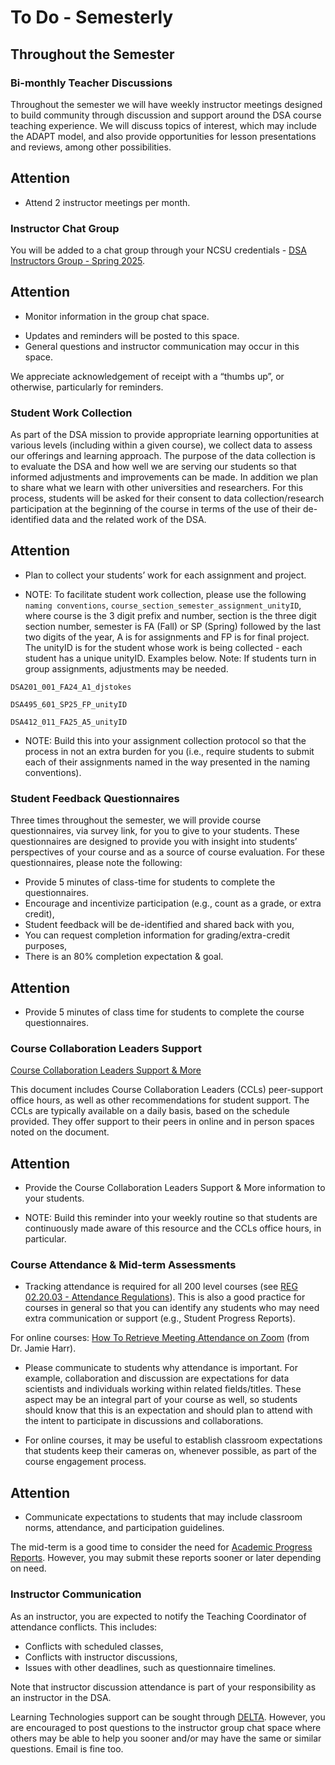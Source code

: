 # To Do - Semesterly

## Throughout the Semester

### Bi-monthly Teacher Discussions

Throughout the semester we will have weekly instructor meetings designed to build community through discussion and support around the DSA course teaching experience. We will discuss topics of interest, which may include the ADAPT model, and also provide opportunities for lesson presentations and reviews, among other possibilities. 

:::{.callout-note appearance="simple"}
## [Attention]{.NCSUred}
 - [Attend 2 instructor meetings per month.]{.NCSUred}
:::


### Instructor Chat Group

You will be added to a chat group through your NCSU credentials - [DSA Instructors Group - Spring 2025](https://chat.google.com/room/AAAAH9d_ZaQ?cls=7). 

:::{.callout-note appearance="simple"}
## [Attention]{.NCSUred}
 - [Monitor information in the group chat space.]{.NCSUred}
:::
 
 - Updates and reminders will be posted to this space.
 - General questions and instructor communication may occur in this space.

We appreciate acknowledgement of receipt with a "thumbs up", or otherwise, particularly for reminders.
 
### Student Work Collection

As part of the DSA mission to provide appropriate learning opportunities at various levels (including within a given course), we collect data to assess our offerings and learning approach. The purpose of the data collection is to evaluate the DSA and how well we are serving our students so that informed adjustments and improvements can be made. In addition we plan to share what we learn with other universities and researchers. For this process, students will be asked for their consent to data collection/research participation at the beginning of the course in terms of the use of their de-identified data and the related work of the DSA.

:::{.callout-note appearance="simple"}
## [Attention]{.NCSUred}
 - [Plan to collect your students' work for each assignment and project.]{.NCSUred}
:::

 - NOTE: To facilitate student work collection, please use the following `naming conventions`, `course_section_semester_assignment_unityID`, where course is the 3 digit prefix and number, section is the three digit section number, semester is FA (Fall) or SP (Spring) followed by the last two digits of the year, A is for assignments and FP is for final project. The unityID is for the student whose work is being collected - each student has a unique unityID. Examples below. Note: If students turn in group assignments, adjustments may be needed.
 
  `DSA201_001_FA24_A1_djstokes`
  
  `DSA495_601_SP25_FP_unityID`
  
  `DSA412_011_FA25_A5_unityID`

 - NOTE: Build this into your assignment collection protocol so that the process in not an extra burden for you (i.e., require students to submit each of their assignments named in the way presented in the naming conventions).
 
### Student Feedback Questionnaires

Three times throughout the semester, we will provide course questionnaires, via survey link, for you to give to your students. These questionnaires are designed to provide you with insight into students' perspectives of your course and as a source of course evaluation. For these questionnaires, please note the following:
 
 - Provide 5 minutes of class-time for students to complete the questionnaires.
 - Encourage and incentivize participation (e.g., count as a grade, or extra credit),
 - Student feedback will be de-identified and shared back with you,
 - You can request completion information for grading/extra-credit purposes,
 - There is an 80% completion expectation & goal.

:::{.callout-note appearance="simple"}
## [Attention]{.NCSUred}
 - [Provide 5 minutes of class time for students to complete the course questionnaires.]{.NCSUred}
:::

### Course Collaboration Leaders Support

[Course Collaboration Leaders Support & More](https://docs.google.com/document/d/1NcZ8ZncBXo6qcjaT3q-iSM9G4haufubMjYXbulVi_Zs/edit?usp=sharing)

This document includes Course Collaboration Leaders (CCLs) peer-support office hours, as well as other recommendations for student support. The CCLs are typically available on a daily basis, based on the schedule provided. They offer support to their peers in online and in person spaces noted on the document. 
 
:::{.callout-note appearance="simple"}
## [Attention]{.NCSUred}
 - [Provide the Course Collaboration Leaders Support & More information to your students.]{.NCSUred}
:::
 
 - NOTE: Build this reminder into your weekly routine so that students are continuously made aware of this resource and the CCLs office hours, in particular.
 
### Course Attendance & Mid-term Assessments

- Tracking attendance is required for all 200 level courses (see [REG 02.20.03 - Attendance Regulations](https://policies.ncsu.edu/regulation/reg-02-20-03-attendance-regulations/)). This is also a good practice for courses in general so that you can identify any students who may need extra communication or support (e.g., Student Progress Reports). 

For online courses: [How To Retrieve Meeting Attendance on Zoom](https://drive.google.com/file/d/19vuYwyGcMrrBjQVzWbaDph1aHUR7u2bu/view?usp=drive_link) (from Dr. Jamie Harr).
 
 - Please communicate to students why attendance is important. For example, collaboration and discussion are expectations for data scientists and individuals working within related fields/titles. These aspect may be an integral part of your course as well, so students should know that this is an expectation and should plan to attend with the intent to participate in discussions and collaborations.
 
 - For online courses, it may be useful to establish classroom expectations that students keep their cameras on, whenever possible, as part of the course engagement process.

:::{.callout-note appearance="simple"}
## [Attention]{.NCSUred}
 - [Communicate expectations to students that may include classroom norms, attendance, and participation guidelines.]{.NCSUred}
:::

The mid-term is a good time to consider the need for [Academic Progress Reports](https://dasa.ncsu.edu/faculty-resources/academic-progress-reporting/). However, you may submit these reports sooner or later depending on need.

### Instructor Communication

 As an instructor, you are expected to notify the Teaching Coordinator of attendance conflicts. This includes:
 
  - Conflicts with scheduled classes,
  - Conflicts with instructor discussions,
  - Issues with other deadlines, such as questionnaire timelines.

Note that instructor discussion attendance is part of your responsibility as an instructor in the DSA.

Learning Technologies support can be sought through [DELTA](https://delta.ncsu.edu/learntech-request/). However, you are encouraged to post questions to the instructor group chat space where others may be able to help you sooner and/or may have the same or similar questions. Email is fine too.
 

|
|
